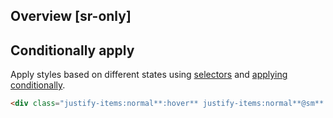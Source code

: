 ## Overview [sr-only]
<Overview/>

## Conditionally apply
Apply styles based on different states using [selectors](/guide/state-selectors) and [applying conditionally](/guide/applying-conditionally).
```html
<div class="justify-items:normal**:hover** justify-items:normal**@sm** justify-items:normal**@dark** justify-items:normal**@print**">…</div>
```

